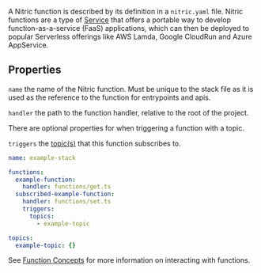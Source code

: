 A Nitric function is described by its definition in a `nitric.yaml` file. Nitric functions are a type of [Service](../../intro/services) that offers a portable way to develop function-as-a-service (FaaS) applications, which can then be deployed to
popular Serverless offerings like AWS Lamda, Google CloudRun and Azure AppService.

## Properties

`name` the name of the Nitric function. Must be unique to the stack file as it is used as the reference to the function for entrypoints and apis.

`handler` the path to the function handler, relative to the root of the project.

There are optional properties for when triggering a function with a topic.

`triggers` the [topic(s)](./topics.mdx) that this function subscribes to.

```yaml
name: example-stack

functions:
  example-function:
    handler: functions/get.ts
  subscribed-example-function:
    handler: functions/set.ts
    triggers:
      topics:
        - example-topic

topics:
  example-topic: {}
```

See [Function Concepts]() for more information on interacting with functions.
